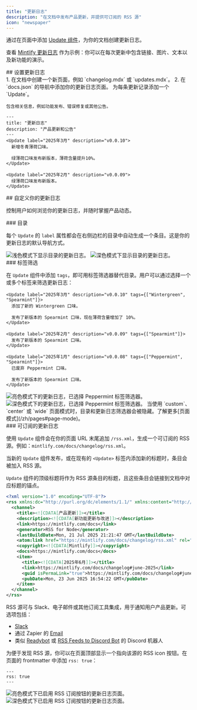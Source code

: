 ```yaml
---
title: "更新日志"
description: "在文档中发布产品更新，并提供可订阅的 RSS 源"
icon: "newspaper"
---
```


通过在页面中添加 [Update 组件](/zh/components/update)，为你的文档创建更新日志。

查看 [Mintlify 更新日志](/zh/changelog) 作为示例：你可以在每次更新中包含链接、图片、文本以及新功能的演示。

<div id="setting-up-your-changelog">
  ## 设置更新日志
</div>

<Steps>
  <Step title="为你的更新日志创建页面">
    1. 在文档中创建一个新页面，例如 `changelog.mdx` 或 `updates.mdx`。
    2. 在 `docs.json` 的导航中添加你的更新日志页面。
  </Step>

  <Step title="向更新日志添加 Update 组件">
    为每条更新记录添加一个 `Update`。

    包含相关信息，例如功能发布、错误修复或其他公告。
  </Step>
</Steps>

```mdx Example changelog.mdx
---
title: "更新日志"
description: "产品更新和公告"
---
<Update label="2025年3月" description="v0.0.10">
  新增冬青薄荷口味。

  绿薄荷口味发布新版本，薄荷含量提升10%。
</Update>

<Update label="2025年2月" description="v0.0.09">
  绿薄荷口味发布新版本。
</Update>
```

<div id="customizing-your-changelog">
  ## 自定义你的更新日志
</div>

控制用户如何浏览你的更新日志，并随时掌握产品动态。

<div id="table-of-contents">
  ### 目录
</div>

每个 `Update` 的 `label` 属性都会在右侧边栏的目录中自动生成一个条目。这是你的更新日志的默认导航方式。

<Frame>
  <img src="/images/changelog-toc-light.png" alt="浅色模式下显示目录的更新日志。" className="block dark:hidden" />

  <img src="/images/changelog-toc-dark.png" alt="深色模式下显示目录的更新日志。" className="hidden dark:block" />
</Frame>

<div id="tag-filters">
  ### 标签筛选
</div>

在 `Update` 组件中添加 `tags`，即可用标签筛选器替代目录。用户可以通过选择一个或多个标签来筛选更新日志：

```mdx Tag filters example wrap
<Update label="2025年3月" description="v0.0.10" tags={["Wintergreen", "Spearmint"]}>
  添加了新的 Wintergreen 口味。

  发布了新版本的 Spearmint 口味，现在薄荷含量增加了 10%。
</Update>

<Update label="2025年2月" description="v0.0.09" tags={["Spearmint"]}>
  发布了新版本的 Spearmint 口味。
</Update>

<Update label="2025年1月" description="v0.0.08" tags={["Peppermint", "Spearmint"]}>
  已废弃 Peppermint 口味。

  发布了新版本的 Spearmint 口味。
</Update>
```

<Frame>
  <img src="/images/changelog-filters-light.png" alt="亮色模式下的更新日志，已选择 Peppermint 标签筛选器。" className="block dark:hidden" />

  <img src="/images/changelog-filters-dark.png" alt="深色模式下的更新日志，已选择 Peppermint 标签筛选器。" className="hidden dark:block" />
</Frame>

<Tip>
  当使用 `custom`、`center` 或 `wide` 页面模式时，目录和更新日志筛选器会被隐藏。了解更多[页面模式](/zh/pages#page-mode)。
</Tip>

<div id="subscribable-changelogs">
  ### 可订阅的更新日志
</div>

使用 `Update` 组件会在你的页面 URL 末尾追加 `/rss.xml`，生成一个可订阅的 RSS 源。例如：`mintlify.com/docs/changelog/rss.xml`。

当新的 `Update` 组件发布，或在现有的 `<Update>` 标签内添加新的标题时，条目会被加入 RSS 源。

`Update` 组件的顶级标题将作为 RSS 源条目的标题，且这些条目会链接到文档中对应标题的锚点。

```xml Example RSS feed
<?xml version="1.0" encoding="UTF-8"?>
<rss xmlns:dc="http://purl.org/dc/elements/1.1/" xmlns:content="http://purl.org/rss/1.0/modules/content/" xmlns:atom="http://www.w3.org/2005/Atom" version="2.0">
  <channel>
    <title><![CDATA[产品更新]]></title>
    <description><![CDATA[新功能更新与改进]]></description>
    <link>https://mintlify.com/docs</link>
    <generator>RSS for Node</generator>
    <lastBuildDate>Mon, 21 Jul 2025 21:21:47 GMT</lastBuildDate>
    <atom:link href="https://mintlify.com/docs/changelog/rss.xml" rel="self" type="application/rss+xml"/>
    <copyright><![CDATA[Mintlify]]></copyright>
    <docs>https://mintlify.com/docs</docs>
    <item>
      <title><![CDATA[2025年6月]]></title>
      <link>https://mintlify.com/docs/changelog#june-2025</link>
      <guid isPermaLink="true">https://mintlify.com/docs/changelog#june-2025</guid>
      <pubDate>Mon, 23 Jun 2025 16:54:22 GMT</pubDate>
    </item>
  </channel>
</rss>
```

RSS 源可与 Slack、电子邮件或其他订阅工具集成，用于通知用户产品更新。可选项包括：

* [Slack](https://slack.com/help/articles/218688467-Add-RSS-feeds-to-Slack)
* 通过 Zapier 的 [Email](https://zapier.com/apps/email/integrations/rss/1441/send-new-rss-feed-entries-via-email)
* 类似 [Readybot](https://readybot.io) 或 [RSS Feeds to Discord Bot](https://rss.app/en/bots/rssfeeds-discord-bot) 的 Discord 机器人

为便于发现 RSS 源，你可以在页面顶部显示一个指向该源的 RSS icon 按钮。在页面的 frontmatter 中添加 `rss: true`：

```mdx
---
rss: true
---
```

<Frame>
  <img src="/images/changelog-rss-button-light.png" alt="亮色模式下已启用 RSS 订阅按钮的更新日志页面。" className="block dark:hidden" />

  <img src="/images/changelog-rss-button-dark.png" alt="深色模式下已启用 RSS 订阅按钮的更新日志页面。" className="hidden dark:block" />
</Frame>
